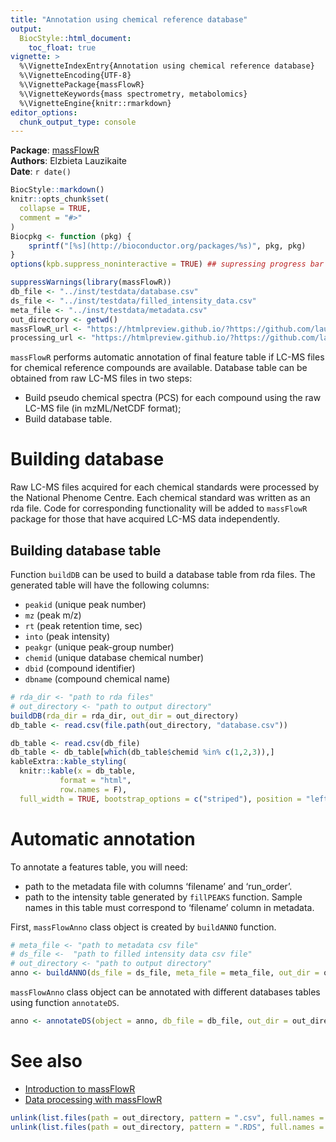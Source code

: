 ```yaml
---
title: "Annotation using chemical reference database"
output:
  BiocStyle::html_document:
    toc_float: true
vignette: >
  %\VignetteIndexEntry{Annotation using chemical reference database}
  %\VignetteEncoding{UTF-8}
  %\VignettePackage{massFlowR}
  %\VignetteKeywords{mass spectrometry, metabolomics}
  %\VignetteEngine{knitr::rmarkdown}
editor_options: 
  chunk_output_type: console
---
```

<style>
pre code, pre, code {
  white-space: pre !important;
  overflow-x: scroll !important;
  word-break: keep-all !important;
  word-wrap: initial !important;
}
</style>

**Package**: [massFlowR](https://github.com/lauzikaite/massFlowR)<br />
**Authors**: Elzbieta Lauzikaite<br />
**Date**: `r date()`

```r
BiocStyle::markdown() 
knitr::opts_chunk$set(
  collapse = TRUE,
  comment = "#>"
)
Biocpkg <- function (pkg) {
    sprintf("[%s](http://bioconductor.org/packages/%s)", pkg, pkg)
}
options(kpb.suppress_noninteractive = TRUE) ## supressing progress bar
```

```r
suppressWarnings(library(massFlowR))
db_file <- "../inst/testdata/database.csv"
ds_file <- "../inst/testdata/filled_intensity_data.csv"
meta_file <- "../inst/testdata/metadata.csv"
out_directory <- getwd()
massFlowR_url <- "https://htmlpreview.github.io/?https://github.com/lauzikaite/massFlowR/blob/master/doc/massFlowR.html"
processing_url <- "https://htmlpreview.github.io/?https://github.com/lauzikaite/massFlowR/blob/master/doc/processing.html"
```


`massFlowR` performs automatic annotation of final feature table if LC-MS files for chemical reference compounds are available. Database table can be obtained from raw LC-MS files in two steps:


* Build pseudo chemical spectra (PCS) for each compound using the raw LC-MS file (in mzML/NetCDF format);
* Build database table.


# Building database


Raw LC-MS files acquired for each chemical standards were processed by the National Phenome Centre. Each chemical standard was written as an rda file. Code for corresponding functionality will be added to `massFlowR` package for those that have acquired LC-MS data independently. 


## Building database table


Function `buildDB` can be used to build a database table from rda files. The generated table will have the following columns:

* `peakid` (unique peak number)
* `mz` (peak m/z)
* `rt` (peak retention time, sec)
* `into` (peak intensity)
* `peakgr` (unique peak-group number)
* `chemid` (unique database chemical number)
* `dbid`  (compound identifier)
* `dbname` (compound chemical name)


```r
# rda_dir <- "path to rda files"
# out_directory <- "path to output directory"
buildDB(rda_dir = rda_dir, out_dir = out_directory)
db_table <- read.csv(file.path(out_directory, "database.csv"))
```


```r
db_table <- read.csv(db_file)
db_table <- db_table[which(db_table$chemid %in% c(1,2,3)),]
kableExtra::kable_styling(
  knitr::kable(x = db_table,
           format = "html",
           row.names = F),
  full_width = TRUE, bootstrap_options = c("striped"), position = "left")
```


# Automatic annotation


To annotate a features table, you will need:

* path to the metadata file with columns 'filename' and  'run_order'.
* path to the intensity table generated by `fillPEAKS` function. Sample names in this table must correspond to 'filename' column in metadata.


First, `massFlowAnno` class object is created by `buildANNO` function.  


```r
# meta_file <- "path to metadata csv file"
# ds_file <-  "path to filled intensity data csv file"
# out_directory <- "path to output directory"
anno <- buildANNO(ds_file = ds_file, meta_file = meta_file, out_dir = out_directory)
```


`massFlowAnno` class object can be annotated with different databases tables using function `annotateDS`.


```r
anno <- annotateDS(object = anno, db_file = db_file, out_dir = out_directory, mz_err = 0.01, rt_err = 10, ncores = 2)
```


# See also


* [Introduction to massFlowR](`r massFlowR_url`)
* [Data processing with massFlowR](`r processing_url`)


```r
unlink(list.files(path = out_directory, pattern = ".csv", full.names = TRUE))
unlink(list.files(path = out_directory, pattern = ".RDS", full.names = TRUE))
```

